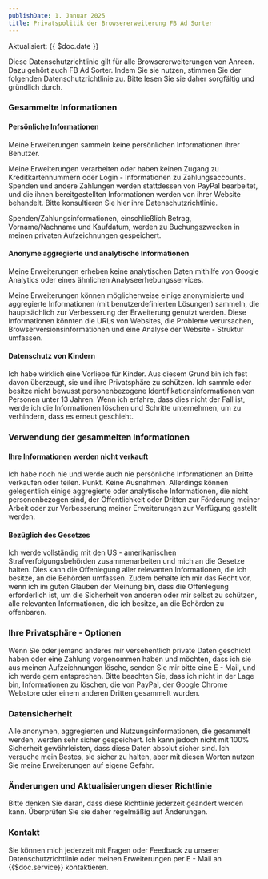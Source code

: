 ```yaml
---
publishDate: 1. Januar 2025
title: Privatspolitik der Browsererweiterung FB Ad Sorter
---
```


Aktualisiert: {{ $doc.date }}

Diese Datenschutzrichtlinie gilt für alle Browsererweiterungen von Anreen. Dazu gehört auch FB Ad Sorter. Indem Sie sie nutzen, stimmen Sie der folgenden Datenschutzrichtlinie zu. Bitte lesen Sie sie daher sorgfältig und gründlich durch.

### Gesammelte Informationen
#### Persönliche Informationen
Meine Erweiterungen sammeln keine persönlichen Informationen ihrer Benutzer.

Meine Erweiterungen verarbeiten oder haben keinen Zugang zu Kreditkartennummern oder Login - Informationen zu Zahlungsaccounts. Spenden und andere Zahlungen werden stattdessen von PayPal bearbeitet, und die ihnen bereitgestellten Informationen werden von ihrer Website behandelt. Bitte konsultieren Sie hier ihre Datenschutzrichtlinie.

Spenden/Zahlungsinformationen, einschließlich Betrag, Vorname/Nachname und Kaufdatum, werden zu Buchungszwecken in meinen privaten Aufzeichnungen gespeichert.

#### Anonyme aggregierte und analytische Informationen
Meine Erweiterungen erheben keine analytischen Daten mithilfe von Google Analytics oder eines ähnlichen Analyseerhebungsservices.

Meine Erweiterungen können möglicherweise einige anonymisierte und aggregierte Informationen (mit benutzerdefinierten Lösungen) sammeln, die hauptsächlich zur Verbesserung der Erweiterung genutzt werden. Diese Informationen könnten die URLs von Websites, die Probleme verursachen, Browserversionsinformationen und eine Analyse der Website - Struktur umfassen.

#### Datenschutz von Kindern
Ich habe wirklich eine Vorliebe für Kinder. Aus diesem Grund bin ich fest davon überzeugt, sie und ihre Privatsphäre zu schützen. Ich sammle oder besitze nicht bewusst personenbezogene Identifikationsinformationen von Personen unter 13 Jahren. Wenn ich erfahre, dass dies nicht der Fall ist, werde ich die Informationen löschen und Schritte unternehmen, um zu verhindern, dass es erneut geschieht.

### Verwendung der gesammelten Informationen
#### Ihre Informationen werden nicht verkauft
Ich habe noch nie und werde auch nie persönliche Informationen an Dritte verkaufen oder teilen. Punkt. Keine Ausnahmen. Allerdings können gelegentlich einige aggregierte oder analytische Informationen, die nicht personenbezogen sind, der Öffentlichkeit oder Dritten zur Förderung meiner Arbeit oder zur Verbesserung meiner Erweiterungen zur Verfügung gestellt werden.

#### Bezüglich des Gesetzes
Ich werde vollständig mit den US - amerikanischen Strafverfolgungsbehörden zusammenarbeiten und mich an die Gesetze halten. Dies kann die Offenlegung aller relevanten Informationen, die ich besitze, an die Behörden umfassen.
Zudem behalte ich mir das Recht vor, wenn ich im guten Glauben der Meinung bin, dass die Offenlegung erforderlich ist, um die Sicherheit von anderen oder mir selbst zu schützen, alle relevanten Informationen, die ich besitze, an die Behörden zu offenbaren.

### Ihre Privatsphäre - Optionen
Wenn Sie oder jemand anderes mir versehentlich private Daten geschickt haben oder eine Zahlung vorgenommen haben und möchten, dass ich sie aus meinen Aufzeichnungen lösche, senden Sie mir bitte eine E - Mail, und ich werde gern entsprechen. Bitte beachten Sie, dass ich nicht in der Lage bin, Informationen zu löschen, die von PayPal, der Google Chrome Webstore oder einem anderen Dritten gesammelt wurden.

### Datensicherheit
Alle anonymen, aggregierten und Nutzungsinformationen, die gesammelt werden, werden sehr sicher gespeichert. Ich kann jedoch nicht mit 100% Sicherheit gewährleisten, dass diese Daten absolut sicher sind. Ich versuche mein Bestes, sie sicher zu halten, aber mit diesen Worten nutzen Sie meine Erweiterungen auf eigene Gefahr.

### Änderungen und Aktualisierungen dieser Richtlinie
Bitte denken Sie daran, dass diese Richtlinie jederzeit geändert werden kann. Überprüfen Sie sie daher regelmäßig auf Änderungen.

### Kontakt
Sie können mich jederzeit mit Fragen oder Feedback zu unserer Datenschutzrichtlinie oder meinen Erweiterungen per E - Mail an {{$doc.service}} kontaktieren.